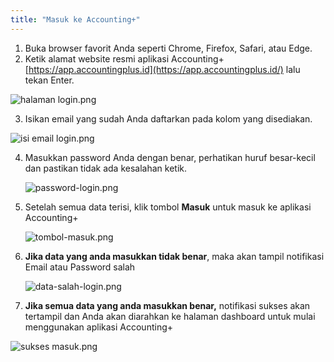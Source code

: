 ```yaml
---
title: "Masuk ke Accounting+"
---
```


1. Buka browser favorit Anda seperti Chrome, Firefox, Safari, atau Edge.
2. Ketik alamat website resmi aplikasi Accounting\+ [https://app.accountingplus.id](https://app.accountingplus.id/) lalu tekan Enter.

![halaman login.png](/images/halamanlogin.png)

3. Isikan email yang sudah Anda daftarkan pada kolom yang disediakan.

![isi email login.png](/images/isiemaillogin.png)

4. Masukkan password Anda dengan benar, perhatikan huruf besar-kecil dan pastikan tidak ada kesalahan ketik.

   ![password-login.png](/images/password-login.png)
5. Setelah semua data terisi, klik tombol **Masuk** untuk masuk ke aplikasi Accounting\+

   ![tombol-masuk.png](/images/tombol-masuk.png)
6. **Jika data yang anda masukkan tidak benar**, maka akan tampil notifikasi Email atau Password salah

   ![data-salah-login.png](/images/data-salah-login.png)
7. **Jika semua data yang anda masukkan benar,** notifikasi sukses akan tertampil dan Anda akan diarahkan ke halaman dashboard untuk mulai menggunakan aplikasi Accounting\+

![sukses masuk.png](/images/suksesmasuk.png)